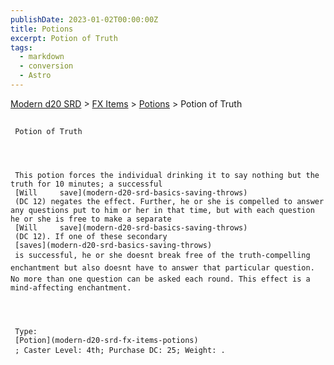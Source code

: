 ```yaml
---
publishDate: 2023-01-02T00:00:00Z
title: Potions
excerpt: Potion of Truth
tags:
  - markdown
  - conversion
  - Astro
---
```


[Modern d20 SRD](/#modernD20) >
[FX Items](modern-d20-srd-fx-items-index) >
[Potions](modern-d20-srd-fx-items-potions) > Potion of Truth

##

     Potion of Truth




     This potion forces the individual drinking it to say nothing but the truth for 10 minutes; a successful
     [Will     save](modern-d20-srd-basics-saving-throws)
     (DC 12) negates the effect. Further, he or she is compelled to answer any questions put to him or her in that time, but with each question he or she is free to make a separate
     [Will     save](modern-d20-srd-basics-saving-throws)
     (DC 12). If one of these secondary
     [saves](modern-d20-srd-basics-saving-throws)
     is successful, he or she doesnt break free of the truth-compelling enchantment but also doesnt have to answer that particular question. No more than one question can be asked each round. This effect is a mind-affecting enchantment.




     Type:
     [Potion](modern-d20-srd-fx-items-potions)
     ; Caster Level: 4th; Purchase DC: 25; Weight: .
